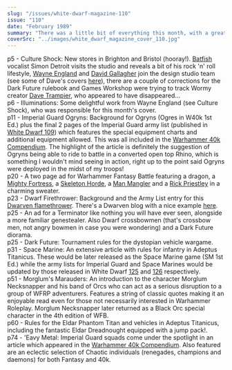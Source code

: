 ```yaml
---
slug: "/issues/white-dwarf-magazine-110"
issue: "110"
date: "February 1989"
summary: "There was a little bit of everything this month, with a great big bit of <a href=\"http://boardgamegeek.com/boardgame/4091/adeptus-titanicus\">Adeptus Titanicus</a>. The infantry rules which were included may be familiar to many as the genesis of <a href=\"http://boardgamegeek.com/boardgame/4001/space-marine\">Space Marine</a>."
coverSrc: "../images/white_dwarf_magazine_cover_110.jpg"
---
```


p5 - Culture Shock: New stores in Brighton and Bristol (hooray!). <a href="http://en.wikipedia.org/wiki/The_Batfish_Boys">Batfish</a> vocalist Simon Detroit visits the studio and reveals a bit of his rock 'n' roll lifestyle, <a href="http://en.wikipedia.org/wiki/Wayne_England">Wayne England</a> and <a href="http://wh40k.lexicanum.com/wiki/Dave_Gallagher">David Gallagher</a> join the design studio team (see some of Dave's covers <a href="http://www.devilonadinosaur.com/decimal/illustrator/david-gallagher/">here</a>), there are a couple of corrections for the Dark Future rulebook and Games Workshop were trying to track Wormy creator <a href="http://en.wikipedia.org/wiki/David_A._Trampier">Dave Trampier</a>, who appeared to have disappeared...  
p6 - Illuminations: Some delightful work from Wayne England (see Culture Shock), who was responsible for this month's cover.  
p11 - Imperial Guard Ogryns: Background for Ogryns (Ogres in W40k 1st Ed.) plus the final 2 pages of the Imperial Guard army list (published in <a href="white-dwarf-109.php">White Dwarf 109</a>) which features the special equipment charts and additional equipment allowed. This was all included in the <a href="http://boardgamegeek.com/boardgame/30708/warhammer-40000-compendium">Warhammer 40k Compendium</a>. The highlight of the article is definitely the suggestion of Ogryns being able to ride to battle in a converted open top Rhino, which is something I wouldn't mind seeing in action, right up to the point said Ogryns were deployed in the midst of my troops!  
p20 - A two page ad for Warhammer Fantasy Battle featuring a dragon, a <a href="http://www.solegends.com/citmisc/mightyfort/index.htm">Mighty Fortress</a>, a <a href="http://www.solegends.com/citboxes/skeletonhorde.htm">Skeleton Horde</a>, a <a href="http://www.solegends.com/citcat88/0512orcs.htm">Man Mangler</a> and a <a href="http://en.wikipedia.org/wiki/Rick_Priestley">Rick Priestley</a> in a charming sweater.  
p23 - Dwarf Firethrower: Background and the Army List entry for this <a href="http://www.solegends.com/citcat912/c20219dwfwm-02.htm">Dwarven flamethrower</a>. There's a Dwarven blog with a nice example <a href="http://jaeckelalone.blogspot.fr/2013/02/fire-thrower.html">here</a>.  
p25 - An ad for a Terminator like nothing you will have ever seen, alongside a more familiar genestealer. Also Dwarf crossbowmen (that's crossbow men, not angry bowmen in case you were wondering) and a Dark Future diorama.  
p25 - Dark Future: Tournament rules for the dystopian vehicle wargame.  
p31 - Space Marine: An extensive article with rules for infantry in Adeptus Titanicus. These would be later released as the Space Marine game (SM 1st Ed.) while the army lists for Imperial Guard and Space Marines would be updated by those released in White Dwarf <a href="white-dwarf-125.php">125</a> and <a href="white-dwarf-126.php">126</a> respectively.  
p51 - Morglum's Marauders: An introduction to the character Morglum Necksnapper and his band of Orcs who can act as a serious disruption to a group of WFRP adventurers. Features a string of classic quotes making it an enjoyable read even for those not necessarily interested in Warhammer Roleplay. Morglum Necksnapper later returned as a Black Orc special character in the 4th edition of WFB.  
p60 - Rules for the Eldar Phantom Titan and vehicles in Adeptus Titanicus, including the fantastic Eldar Dreadnought equipped with a jump pack!.  
p74 - 'Eavy Metal: Imperial Guard squads come under the spotlight in an article which appeared in the <a href="http://boardgamegeek.com/boardgame/30708/warhammer-40000-compendium">Warhammer 40k Compendium</a>. Also featured are an eclectic selection of Chaotic individuals (renegades, champions and daemons) for both Fantasy and 40k.
